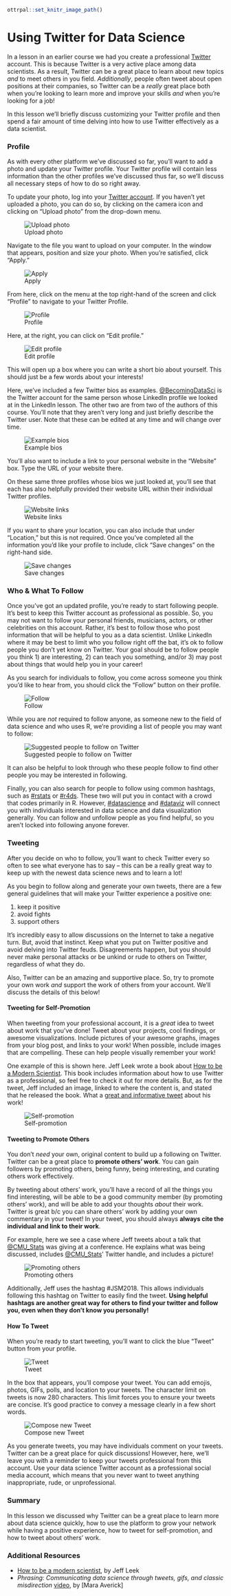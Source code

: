 ```r
ottrpal::set_knitr_image_path()
```

# Using Twitter for Data Science

In a lesson in an earlier course we had you create a professional [Twitter](www.twitter.com) account. This is because Twitter is a very active place among data scientists. As a result, Twitter can be a great place to learn about new topics *and* to meet others in you field. *Additionally*, people often tweet about open positions at their companies, so Twitter can be a *really* great place both when you're looking to learn more and improve your skills *and* when you're looking for a job!

In this lesson we'll briefly discuss customizing your Twitter profile and then spend a fair amount of time delving into how to use Twitter effectively as a data scientist.

### Profile

As with every other platform we've discussed so far, you'll want to add a photo and update your Twitter profile. Your Twitter profile will contain less information than the other profiles we've discussed thus far, so we'll discuss all necessary steps of how to do so right away.

To update your photo, log into your [Twitter account](www.twitter.com). If you haven't yet uploaded a photo, you can do so, by clicking on the camera icon and clicking on "Upload photo" from the drop-down menu.


![Upload photo](https://docs.google.com/presentation/d/1iJ_ONxlP8SBZK6oAoeP7regVVmT5l9FIuZkMjAd-Y8Q/export/png?id=1iJ_ONxlP8SBZK6oAoeP7regVVmT5l9FIuZkMjAd-Y8Q&pageid=g3a45d4729b_0_0)

Navigate to the file you want to upload on your computer. In the window that appears, position and size your photo. When you're satisfied, click "Apply."


![Apply](https://docs.google.com/presentation/d/1iJ_ONxlP8SBZK6oAoeP7regVVmT5l9FIuZkMjAd-Y8Q/export/png?id=1iJ_ONxlP8SBZK6oAoeP7regVVmT5l9FIuZkMjAd-Y8Q&pageid=g40039f2b2d_0_2)

From here, click on the menu at the top right-hand of the screen and click "Profile" to navigate to your Twitter Profile.


![Profile](https://docs.google.com/presentation/d/1iJ_ONxlP8SBZK6oAoeP7regVVmT5l9FIuZkMjAd-Y8Q/export/png?id=1iJ_ONxlP8SBZK6oAoeP7regVVmT5l9FIuZkMjAd-Y8Q&pageid=g40039f2b2d_0_9)

Here, at the right, you can click on "Edit profile."


![Edit profile](https://docs.google.com/presentation/d/1iJ_ONxlP8SBZK6oAoeP7regVVmT5l9FIuZkMjAd-Y8Q/export/png?id=1iJ_ONxlP8SBZK6oAoeP7regVVmT5l9FIuZkMjAd-Y8Q&pageid=g40039f2b2d_0_15)

This will open up a box where you can write a short bio about yourself. This should just be a few words about your interests!

Here, we've included a few Twitter bios as examples. [@BecomingDataSci](https://twitter.com/BecomingDataSci?lang=en) is the Twitter account for the same person whose LinkedIn profile we looked at in the LinkedIn lesson. The other two are from two of the authors of this course. You'll note that they aren't very long and just briefly describe the Twitter user. Note that these can be edited at any time and will change over time.


![Example bios](https://docs.google.com/presentation/d/1iJ_ONxlP8SBZK6oAoeP7regVVmT5l9FIuZkMjAd-Y8Q/export/png?id=1iJ_ONxlP8SBZK6oAoeP7regVVmT5l9FIuZkMjAd-Y8Q&pageid=g40039f2b2d_0_25)

You'll also want to include a link to your personal website in the "Website" box.  Type the URL of your website there.

On these same three profiles whose bios we just looked at, you'll see that each has also helpfully provided their website URL within their individual Twitter profiles.


![Website links](https://docs.google.com/presentation/d/1iJ_ONxlP8SBZK6oAoeP7regVVmT5l9FIuZkMjAd-Y8Q/export/png?id=1iJ_ONxlP8SBZK6oAoeP7regVVmT5l9FIuZkMjAd-Y8Q&pageid=g40039f2b2d_0_37)

If you want to share your location, you can also include that under "Location," but this is not required. Once you've completed all the information you'd like your profile to include, click "Save changes" on the right-hand side.


![Save changes](https://docs.google.com/presentation/d/1iJ_ONxlP8SBZK6oAoeP7regVVmT5l9FIuZkMjAd-Y8Q/export/png?id=1iJ_ONxlP8SBZK6oAoeP7regVVmT5l9FIuZkMjAd-Y8Q&pageid=g40039f2b2d_0_32)

### Who & What To Follow

Once you've got an updated profile, you're ready to start following people. It's best to keep this Twitter account as professional as possible. So, you may not want to follow your personal friends, musicians, actors, or other celebrities on this account. Rather, it's best to follow those who post information that will be helpful to you as a data scientist. Unlike LinkedIn where it may be best to limit who you follow right off the bat, it's ok to follow people you don't yet know on Twitter. Your goal should be to follow people you think 1) are interesting, 2) can teach you something, and/or 3) may post about things that would help you in your career!

As you search for individuals to follow, you come across someone you think you'd like to hear from, you should click the "Follow" button on their profile.


![Follow](https://docs.google.com/presentation/d/1iJ_ONxlP8SBZK6oAoeP7regVVmT5l9FIuZkMjAd-Y8Q/export/png?id=1iJ_ONxlP8SBZK6oAoeP7regVVmT5l9FIuZkMjAd-Y8Q&pageid=g40039f2b2d_0_60)

While you are *not* required to follow anyone,  as someone new to the field of data science and who uses R, we're providing a list of people you may want to follow:


![Suggested people to follow on Twitter](https://docs.google.com/presentation/d/1iJ_ONxlP8SBZK6oAoeP7regVVmT5l9FIuZkMjAd-Y8Q/export/png?id=1iJ_ONxlP8SBZK6oAoeP7regVVmT5l9FIuZkMjAd-Y8Q&pageid=g3f1c4ef3e3_0_0)

It can also be helpful to look through who these people follow to find other people you may be interested in following.

Finally, you can also search for people to follow using common hashtags, such as
[#rstats](https://twitter.com/search?q=%23rstats&src=typd) or [#r4ds](https://twitter.com/search?q=%23r4ds&src=typd). These two will put you in contact with a crowd that codes primarily in R. However, [#datascience](https://twitter.com/search?q=%23datascience&src=typd) and [#dataviz](https://twitter.com/search?q=%23dataviz&src=typd) will connect you with individuals interested in data science and data visualization generally. You can follow and unfollow people as you find helpful, so you aren't locked into following anyone forever.

### Tweeting

After you decide on who to follow, you'll want to check Twitter every so often to see what everyone has to say -- this can be a really great way to keep up with the newest data science news and to learn a lot!

As you begin to follow along and generate your own tweets, there are a few general guidelines that will make your Twitter experience a positive one:

1. keep it positive
2. avoid fights
3. support others

It's incredibly easy to allow discussions on the Internet to take a negative turn. But, avoid that instinct. Keep what you put on Twitter positive and avoid delving into Twitter feuds. Disagreements happen, but you should never make personal attacks or be unkind or rude to others on Twitter, regardless of what they do.

Also, Twitter can be an amazing and supportive place. So, try to promote your own work *and* support the work of others from your account. We'll discuss the details of this below!


#### Tweeting for Self-Promotion

When tweeting from your professional account, it is a *great* idea to tweet about work that you've done! Tweet about your projects, cool findings, or awesome visualizations. Include pictures of your awesome graphs, images from your blog post, and links to your work! When possible, include images that are compelling. These can help people visually remember your work!

One example of this is shown here. Jeff Leek wrote a book about [How to be a Modern Scientist](https://leanpub.com/modernscientist). This book includes information about how to use Twitter as a professional, so feel free to check it out for more details. But, as for the tweet, Jeff included an image, linked to where the content is, and stated that he released the book. What a [great and informative tweet](https://twitter.com/jtleek/status/718494461672734721) about his work!


![Self-promotion](https://docs.google.com/presentation/d/1iJ_ONxlP8SBZK6oAoeP7regVVmT5l9FIuZkMjAd-Y8Q/export/png?id=1iJ_ONxlP8SBZK6oAoeP7regVVmT5l9FIuZkMjAd-Y8Q&pageid=g40039f2b2d_0_78)

#### Tweeting to Promote Others

You don't *need* your own, original content to build up a following on Twitter. Twitter can be a great place to **promote others' work**. You can gain followers by promoting others, being funny, being interesting, and curating others work effectively.  

By tweeting about others' work, you'll have a record of all the things you find interesting, will be able to be a good community member (by promoting others' work), and will be able to add your thoughts *about* their work. Twitter is great b/c you can share others' work by adding your own commentary in your tweet! In your tweet, you should always **always cite the individual and link to their work**.

For example, here we see a case where Jeff tweets about a talk that [@CMU_Stats](https://twitter.com/CMU_Stats) was giving at a conference. He explains what was being discussed, includes [@CMU_Stats](https://twitter.com/CMU_Stats)' Twitter handle, and includes a picture!


![Promoting others](https://docs.google.com/presentation/d/1iJ_ONxlP8SBZK6oAoeP7regVVmT5l9FIuZkMjAd-Y8Q/export/png?id=1iJ_ONxlP8SBZK6oAoeP7regVVmT5l9FIuZkMjAd-Y8Q&pageid=g40039f2b2d_0_82)

Additionally, Jeff uses the hashtag #JSM2018. This allows individuals following this hashtag on Twitter to easily find the tweet. **Using helpful hashtags are another great way for others to find your twitter and follow you, even when they don't know you personally!**


#### How To Tweet

When you're ready to start tweeting, you'll want to click the blue "Tweet" button from your profile.


![Tweet](https://docs.google.com/presentation/d/1iJ_ONxlP8SBZK6oAoeP7regVVmT5l9FIuZkMjAd-Y8Q/export/png?id=1iJ_ONxlP8SBZK6oAoeP7regVVmT5l9FIuZkMjAd-Y8Q&pageid=g40039f2b2d_0_90)

In the box that appears, you'll compose your tweet. You can add emojis, photos, GIFs, polls, and location to your tweets. The character limit on tweets is now 280 characters. This limit forces you to ensure your tweets are concise. It's good practice to convey a message clearly in a few short words.

![Compose new Tweet](https://docs.google.com/presentation/d/1iJ_ONxlP8SBZK6oAoeP7regVVmT5l9FIuZkMjAd-Y8Q/export/png?id=1iJ_ONxlP8SBZK6oAoeP7regVVmT5l9FIuZkMjAd-Y8Q&pageid=g40039f2b2d_0_95)

As you generate tweets, you may have individuals comment on your tweets. Twitter can be a great place for quick discussions! However, here, we'll leave you with a reminder to keep your tweets professional from this account. Use your data science Twitter account as a professional social media account, which means that you never want to tweet anything inappropriate, rude, or unprofessional.


### Summary

In this lesson we discussed why Twitter can be a great place to learn more about data science quickly, how to use the platform to grow your network while having a positive experience, how to tweet for self-promotion, and how to tweet about others' work.

### Additional Resources

* [How to be a modern scientist](https://leanpub.com/modernscientist), by Jeff Leek
* _Phrasing: Communicating data science through tweets, gifs, and classic misdirection_ [video](https://rud.is/b/2018/08/27/simplifying-world-tile-grid-creation-with-geom_wtg/), by [Mara Averick]
